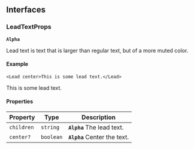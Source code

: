 ## Interfaces

### LeadTextProps

**`Alpha`**

Lead text is text that is larger than regular text, but of a more muted color.

#### Example

```tsx
<Lead center>This is some lead text.</Lead>
```

<Lead center>This is some lead text.</Lead>

#### Properties

| Property   | Type      | Description                  |
| ---------- | --------- | ---------------------------- |
| `children` | `string`  | **`Alpha`** The lead text.   |
| `center?`  | `boolean` | **`Alpha`** Center the text. |
